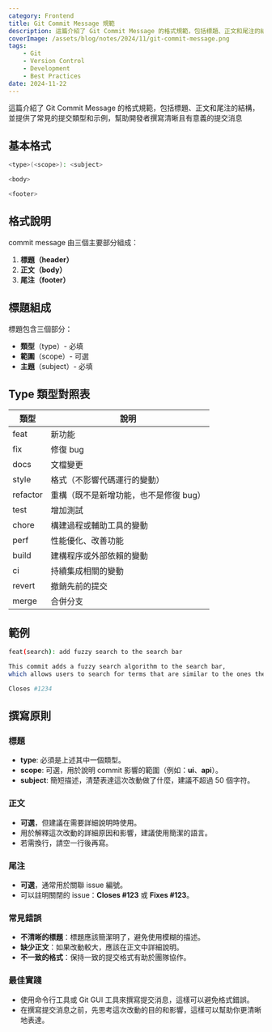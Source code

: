 ```yaml
---
category: Frontend
title: Git Commit Message 規範
description: 這篇介紹了 Git Commit Message 的格式規範，包括標題、正文和尾注的結構，並提供了常見的提交類型和示例，幫助開發者撰寫清晰且有意義的提交消息。
coverImage: /assets/blog/notes/2024/11/git-commit-message.png
tags:
    - Git
    - Version Control
    - Development
    - Best Practices
date: 2024-11-22
---
```


這篇介紹了 Git Commit Message 的格式規範，包括標題、正文和尾注的結構，並提供了常見的提交類型和示例，幫助開發者撰寫清晰且有意義的提交消息

## 基本格式

```bash
<type>(<scope>): <subject>

<body>

<footer>
```

## 格式說明

commit message 由三個主要部分組成：

1. **標題（header）**
2. **正文（body）**
3. **尾注（footer）**

## 標題組成

標題包含三個部分：

- **類型**（type）- 必填
- **範圍**（scope）- 可選
- **主題**（subject）- 必填

## Type 類型對照表

| 類型     | 說明                                   |
| -------- | -------------------------------------- |
| feat     | 新功能                                 |
| fix      | 修復 bug                               |
| docs     | 文檔變更                               |
| style    | 格式（不影響代碼運行的變動）           |
| refactor | 重構（既不是新增功能，也不是修復 bug） |
| test     | 增加測試                               |
| chore    | 構建過程或輔助工具的變動               |
| perf     | 性能優化、改善功能                     |
| build    | 建構程序或外部依賴的變動               |
| ci       | 持續集成相關的變動                     |
| revert   | 撤銷先前的提交                         |
| merge    | 合併分支                               |

## 範例

```bash
feat(search): add fuzzy search to the search bar

This commit adds a fuzzy search algorithm to the search bar,
which allows users to search for terms that are similar to the ones they type in.

Closes #1234
```

## 撰寫原則

### 標題

- **type**: 必須是上述其中一個類型。
- **scope**: 可選，用於說明 commit 影響的範圍（例如：**ui**、**api**）。
- **subject**: 簡短描述，清楚表達這次改動做了什麼，建議不超過 50 個字符。

### 正文

- **可選**，但建議在需要詳細說明時使用。
- 用於解釋這次改動的詳細原因和影響，建議使用簡潔的語言。
- 若需換行，請空一行後再寫。

### 尾注

- **可選**，通常用於關聯 issue 編號。
- 可以註明關閉的 issue：**Closes #123** 或 **Fixes #123**。

### 常見錯誤

- **不清晰的標題**：標題應該簡潔明了，避免使用模糊的描述。
- **缺少正文**：如果改動較大，應該在正文中詳細說明。
- **不一致的格式**：保持一致的提交格式有助於團隊協作。

### 最佳實踐

- 使用命令行工具或 Git GUI 工具來撰寫提交消息，這樣可以避免格式錯誤。
- 在撰寫提交消息之前，先思考這次改動的目的和影響，這樣可以幫助你更清晰地表達。
